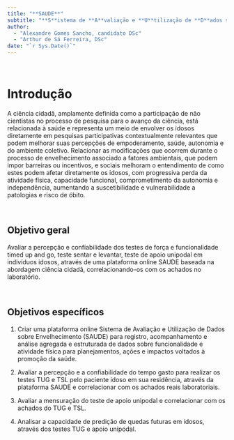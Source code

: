 ```yaml
---
title: "**SAUDE**"
subtitle: "**S**istema de **A**valiação e **U**tilização de **D**ados sobre **E**nvelhecimento"
author:
  - "Alexandre Gomes Sancho, candidato DSc"
  - "Arthur de Sá Ferreira, DSc"
date: "`r Sys.Date()`"
---
```


<br>

# Introdução

A ciência cidadã, amplamente definida como a participação de não cientistas no processo de pesquisa para o avanço da ciência, está relacionada à saúde e representa um meio de envolver os idosos diretamente em pesquisas participativas contextualmente relevantes que podem melhorar suas percepções de empoderamento, saúde, autonomia e do ambiente coletivo. Relacionar as modificações que ocorrem durante o processo de envelhecimento associado a fatores ambientais, que podem impor barreiras ou incentivos, e sociais melhoram o entendimento de como estes podem afetar diretamente os idosos, com progressiva perda da atividade física, capacidade funcional, comprometimento da autonomia e independência, aumentando a suscetibilidade e vulnerabilidade a patologias e risco de óbito.

<br>

## Objetivo geral

Avaliar a percepção e confiabilidade dos testes de força e funcionalidade timed up and go, teste sentar e levantar, teste de apoio unipodal em indivíduos idosos, através de uma plataforma online SAUDE baseada na abordagem ciência cidadã, correlacionando-os com os achados no laboratório.

<br>

## Objetivos específicos

1. Criar uma plataforma online Sistema de Avaliação e Utilização de Dados sobre Envelhecimento (SAUDE) para registro, acompanhamento e análise agregada e estruturada de dados sobre funcionalidade e atividade física para planejamentos, ações e impactos voltados à promoção da saúde.

2. Avaliar a percepção e a confiabilidade do tempo gasto para realizar os testes TUG e TSL pelo paciente idoso em sua residência, através da plataforma SAUDE e correlacionar com os achados reais laboratoriais.

3. Avaliar a mensuração do teste de apoio unipodal e correlacionar com os achados do TUG e TSL.

4. Analisar a capacidade de predição de quedas futuras em idosos, através dos testes TUG e apoio unipodal.

<br>
